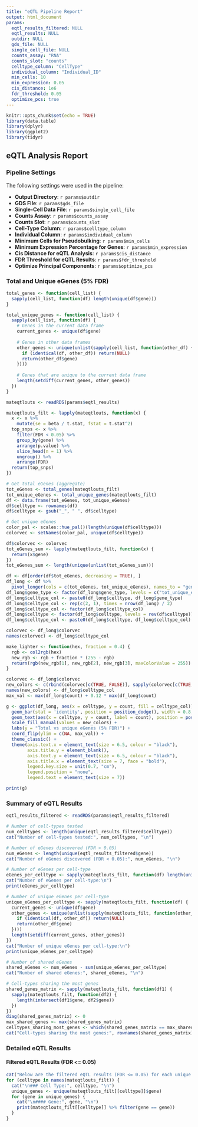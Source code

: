 ```yaml
---
title: "eQTL Pipeline Report"
output: html_document
params:
  eqtl_results_filtered: NULL
  eqtl_results: NULL
  outdir: NULL
  gds_file: NULL
  single_cell_file: NULL
  counts_assay: "RNA"
  counts_slot: "counts"
  celltype_column: "CellType"
  individual_column: "Individual_ID"
  min_cells: 10
  min_expression: 0.05
  cis_distance: 1e6
  fdr_threshold: 0.05
  optimize_pcs: true
---
```


```r
knitr::opts_chunk$set(echo = TRUE)
library(data.table)
library(dplyr)
library(ggplot2)
library(tidyr)
```

## eQTL Analysis Report

### Pipeline Settings

The following settings were used in the pipeline:

- **Output Directory**: `r params$outdir`
- **GDS File**: `r params$gds_file`
- **Single-Cell Data File**: `r params$single_cell_file`
- **Counts Assay**: `r params$counts_assay`
- **Counts Slot**: `r params$counts_slot`
- **Cell-Type Column**: `r params$celltype_column`
- **Individual Column**: `r params$individual_column`
- **Minimum Cells for Pseudobulking**: `r params$min_cells`
- **Minimum Expression Percentage for Genes**: `r params$min_expression`
- **Cis Distance for eQTL Analysis**: `r params$cis_distance`
- **FDR Threshold for eQTL Results**: `r params$fdr_threshold`
- **Optimize Principal Components**: `r params$optimize_pcs`

### Total and Unique eGenes (5% FDR)

```r
total_genes <- function(cell_list) {
  sapply(cell_list, function(df) length(unique(df$gene)))
}

total_unique_genes <- function(cell_list) {
  sapply(cell_list, function(df) {
    # Genes in the current data frame
    current_genes <- unique(df$gene)
    
    # Genes in other data frames
    other_genes <- unique(unlist(sapply(cell_list, function(other_df) {
      if (identical(df, other_df)) return(NULL)
      return(other_df$gene)
    })))
    
    # Genes that are unique to the current data frame
    length(setdiff(current_genes, other_genes))
  })
}

mateqtlouts <- readRDS(params$eqtl_results)

mateqtlouts_filt <- lapply(mateqtlouts, function(x) {
  x <- x %>% 
    mutate(se = beta / t.stat, fstat = t.stat^2) 
  top_snps <- x %>%
    filter(FDR < 0.05) %>%
    group_by(gene) %>%
    arrange(p.value) %>%
    slice_head(n = 1) %>%
    ungroup() %>%
    arrange(FDR)
  return(top_snps)
})

# Get total eGenes (aggregate)
tot_eGenes <- total_genes(mateqtlouts_filt)
tot_unique_eGenes <- total_unique_genes(mateqtlouts_filt)
df <- data.frame(tot_eGenes, tot_unique_eGenes)
df$celltype <- rownames(df)
df$celltype <- gsub("_", " ", df$celltype)

# Get unique eGenes 
color_pal <- scales::hue_pal()(length(unique(df$celltype)))
colorvec <- setNames(color_pal, unique(df$celltype))

df$colorvec <- colorvec
tot_eGenes_sum <- lapply(mateqtlouts_filt, function(x) {
  return(x$gene)
})
tot_eGenes_sum <- length(unique(unlist(tot_eGenes_sum)))

df <- df[order(df$tot_eGenes, decreasing = TRUE), ]
df_long <- df %>%
  pivot_longer(cols = c(tot_eGenes, tot_unique_eGenes), names_to = "gene_type", values_to = "count")
df_long$gene_type <- factor(df_long$gene_type, levels = c("tot_unique_eGenes", "tot_eGenes"))
df_long$celltype_col <- paste0(df_long$celltype, df_long$gene_type)
df_long$celltype_col <- rep(c(2, 1), times = nrow(df_long) / 2)
df_long$celltype_col <- factor(df_long$celltype_col)
df_long$celltype <- factor(df_long$celltype, levels = rev(df$celltype))
df_long$celltype_col <- paste0(df_long$celltype, df_long$celltype_col)

colorvec <- df_long$colorvec
names(colorvec) <- df_long$celltype_col

make_lighter <- function(hex, fraction = 0.4) {
  rgb <- col2rgb(hex)
  new_rgb <- rgb + fraction * (255 - rgb)
  return(rgb(new_rgb[1], new_rgb[2], new_rgb[3], maxColorValue = 255))
}

colorvec <- df_long$colorvec
new_colors <- c(rbind(colorvec[c(TRUE, FALSE)], sapply(colorvec[c(TRUE, FALSE)], make_lighter)))
names(new_colors) <- df_long$celltype_col
max_val <- max(df_long$count) + 0.12 * max(df_long$count) 

g <- ggplot(df_long, aes(x = celltype, y = count, fill = celltype_col)) +
  geom_bar(stat = 'identity', position = position_dodge(), width = 0.8, colour = "black") +
  geom_text(aes(x = celltype, y = count, label = count), position = position_dodge(width = 0.9), hjust = -0.2, size = 6 / .pt) +
  scale_fill_manual(values = new_colors) +
  labs(y = "Total vs unique eGenes (5% FDR)") +
  coord_flip(ylim = c(NA, max_val)) +
  theme_classic() +
  theme(axis.text.x = element_text(size = 6.5, colour = "black"),
        axis.title.y = element_blank(),
        axis.text.y = element_text(size = 6.5, colour = "black"),
        axis.title.x = element_text(size = 7, face = "bold"),
        legend.key.size = unit(0.7, "cm"),
        legend.position = "none",
        legend.text = element_text(size = 7))

print(g)
```

### Summary of eQTL Results

```r
eqtl_results_filtered <- readRDS(params$eqtl_results_filtered)

# Number of cell-types tested
num_celltypes <- length(unique(eqtl_results_filtered$celltype))
cat("Number of cell-types tested:", num_celltypes, "\n")

# Number of eGenes discovered (FDR < 0.05)
num_eGenes <- length(unique(eqtl_results_filtered$gene))
cat("Number of eGenes discovered (FDR < 0.05):", num_eGenes, "\n")

# Number of eGenes per cell-type
eGenes_per_celltype <- sapply(mateqtlouts_filt, function(df) length(unique(df$gene)))
cat("Number of eGenes per cell-type:\n")
print(eGenes_per_celltype)

# Number of unique eGenes per cell-type
unique_eGenes_per_celltype <- sapply(mateqtlouts_filt, function(df) {
  current_genes <- unique(df$gene)
  other_genes <- unique(unlist(sapply(mateqtlouts_filt, function(other_df) {
    if (identical(df, other_df)) return(NULL)
    return(other_df$gene)
  })))
  length(setdiff(current_genes, other_genes))
})
cat("Number of unique eGenes per cell-type:\n")
print(unique_eGenes_per_celltype)

# Number of shared eGenes
shared_eGenes <- num_eGenes - sum(unique_eGenes_per_celltype)
cat("Number of shared eGenes:", shared_eGenes, "\n")

# Cell-types sharing the most genes
shared_genes_matrix <- sapply(mateqtlouts_filt, function(df1) {
  sapply(mateqtlouts_filt, function(df2) {
    length(intersect(df1$gene, df2$gene))
  })
})
diag(shared_genes_matrix) <- 0
max_shared_genes <- max(shared_genes_matrix)
celltypes_sharing_most_genes <- which(shared_genes_matrix == max_shared_genes, arr.ind = TRUE)
cat("Cell-types sharing the most genes:", rownames(shared_genes_matrix)[celltypes_sharing_most_genes[1, 1]], "and", colnames(shared_genes_matrix)[celltypes_sharing_most_genes[1, 2]], "\n")
```

### Detailed eQTL Results

#### Filtered eQTL Results (FDR <= 0.05)

```r
cat("Below are the filtered eQTL results (FDR <= 0.05) for each unique gene in each cell type.\n")
for (celltype in names(mateqtlouts_filt)) {
  cat("\n### Cell Type:", celltype, "\n")
  unique_genes <- unique(mateqtlouts_filt[[celltype]]$gene)
  for (gene in unique_genes) {
    cat("\n#### Gene:", gene, "\n")
    print(mateqtlouts_filt[[celltype]] %>% filter(gene == gene))
  }
}
```


